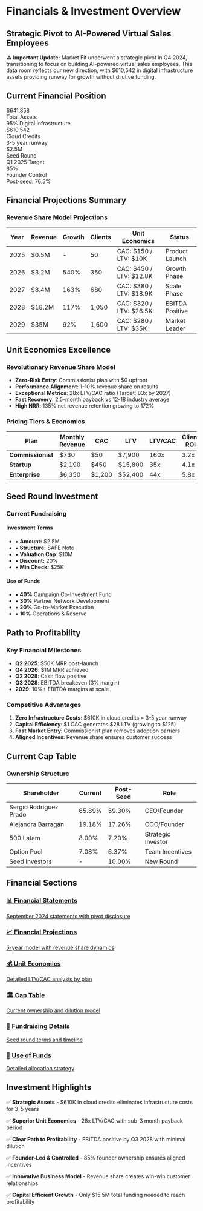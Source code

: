 # Financials & Investment Overview

## Strategic Pivot to AI-Powered Virtual Sales Employees

<div className="nx-mt-4 nx-mb-8 nx-rounded-lg nx-bg-amber-50 nx-border nx-border-amber-200 nx-p-4 dark:nx-bg-amber-900/20 dark:nx-border-amber-800">
  <p className="nx-text-sm nx-text-amber-800 dark:nx-text-amber-200">
    <strong>⚠️ Important Update:</strong> Market Fit underwent a strategic pivot in Q4 2024, transitioning to focus on building AI-powered virtual sales employees. This data room reflects our new direction, with $610,542 in digital infrastructure assets providing runway for growth without dilutive funding.
  </p>
</div>

## Current Financial Position

<div className="nx-mt-6 nx-grid nx-grid-cols-1 nx-gap-6 md:nx-grid-cols-4">
  <div className="nx-rounded-lg nx-bg-gradient-to-br nx-from-blue-50 nx-to-blue-100 nx-p-4 dark:nx-from-blue-900/20 dark:nx-to-blue-800/20">
    <div className="nx-text-2xl nx-font-bold nx-text-blue-700 dark:nx-text-blue-400">$641,858</div>
    <div className="nx-text-sm nx-text-blue-600 dark:nx-text-blue-500">Total Assets</div>
    <div className="nx-text-xs nx-text-blue-600 dark:nx-text-blue-500 nx-mt-1">95% Digital Infrastructure</div>
  </div>
  
  <div className="nx-rounded-lg nx-bg-gradient-to-br nx-from-green-50 nx-to-green-100 nx-p-4 dark:nx-from-green-900/20 dark:nx-to-green-800/20">
    <div className="nx-text-2xl nx-font-bold nx-text-green-700 dark:nx-text-green-400">$610,542</div>
    <div className="nx-text-sm nx-text-green-600 dark:nx-text-green-500">Cloud Credits</div>
    <div className="nx-text-xs nx-text-green-600 dark:nx-text-green-500 nx-mt-1">3-5 year runway</div>
  </div>
  
  <div className="nx-rounded-lg nx-bg-gradient-to-br nx-from-purple-50 nx-to-purple-100 nx-p-4 dark:nx-from-purple-900/20 dark:nx-to-purple-800/20">
    <div className="nx-text-2xl nx-font-bold nx-text-purple-700 dark:nx-text-purple-400">$2.5M</div>
    <div className="nx-text-sm nx-text-purple-600 dark:nx-text-purple-500">Seed Round</div>
    <div className="nx-text-xs nx-text-purple-600 dark:nx-text-purple-500 nx-mt-1">Q1 2025 Target</div>
  </div>
  
  <div className="nx-rounded-lg nx-bg-gradient-to-br nx-from-amber-50 nx-to-amber-100 nx-p-4 dark:nx-from-amber-900/20 dark:nx-to-amber-800/20">
    <div className="nx-text-2xl nx-font-bold nx-text-amber-700 dark:nx-text-amber-400">85%</div>
    <div className="nx-text-sm nx-text-amber-600 dark:nx-text-amber-500">Founder Control</div>
    <div className="nx-text-xs nx-text-amber-600 dark:nx-text-amber-500 nx-mt-1">Post-seed: 76.5%</div>
  </div>
</div>

## Financial Projections Summary

<div className="nx-mt-8 nx-rounded-lg nx-border nx-border-gray-200 nx-p-6 dark:nx-border-gray-800">
  <h3 className="nx-text-lg nx-font-semibold nx-mb-4">Revenue Share Model Projections</h3>
  
  | Year | Revenue | Growth | Clients | Unit Economics | Status |
  |------|---------|--------|---------|----------------|--------|
  | 2025 | $0.5M | - | 50 | CAC: $150 / LTV: $10K | Product Launch |
  | 2026 | $3.2M | 540% | 350 | CAC: $450 / LTV: $12.8K | Growth Phase |
  | 2027 | $8.4M | 163% | 680 | CAC: $380 / LTV: $18.9K | Scale Phase |
  | 2028 | $18.2M | 117% | 1,050 | CAC: $320 / LTV: $26.5K | EBITDA Positive |
  | 2029 | $35M | 92% | 1,600 | CAC: $280 / LTV: $35K | Market Leader |
</div>

## Unit Economics Excellence

### Revolutionary Revenue Share Model
- **Zero-Risk Entry**: Commissionist plan with $0 upfront
- **Performance Alignment**: 1-10% revenue share on results
- **Exceptional Metrics**: 28x LTV/CAC ratio (Target: 83x by 2027)
- **Fast Recovery**: 2.5-month payback vs 12-18 industry average
- **High NRR**: 135% net revenue retention growing to 172%

### Pricing Tiers & Economics
| Plan | Monthly Revenue | CAC | LTV | LTV/CAC | Client ROI |
|------|----------------|-----|-----|---------|------------|
| **Commissionist** | $730 | $50 | $7,900 | 160x | 3.2x |
| **Startup** | $2,190 | $450 | $15,800 | 35x | 4.1x |
| **Enterprise** | $6,350 | $1,200 | $52,400 | 44x | 5.8x |

## Seed Round Investment

<div className="nx-mt-8 nx-rounded-lg nx-bg-indigo-50 nx-border nx-border-indigo-200 nx-p-6 dark:nx-bg-indigo-900/20 dark:nx-border-indigo-800">
  <h3 className="nx-text-xl nx-font-semibold nx-mb-4">Current Fundraising</h3>
  
  <div className="nx-grid nx-grid-cols-1 nx-gap-4 md:nx-grid-cols-2">
    <div>
      <h4 className="nx-font-medium nx-mb-2">Investment Terms</h4>
      <ul className="nx-text-sm nx-space-y-1">
        <li>• <strong>Amount:</strong> $2.5M</li>
        <li>• <strong>Structure:</strong> SAFE Note</li>
        <li>• <strong>Valuation Cap:</strong> $10M</li>
        <li>• <strong>Discount:</strong> 20%</li>
        <li>• <strong>Min Check:</strong> $25K</li>
      </ul>
    </div>
    <div>
      <h4 className="nx-font-medium nx-mb-2">Use of Funds</h4>
      <ul className="nx-text-sm nx-space-y-1">
        <li>• <strong>40%</strong> Campaign Co-Investment Fund</li>
        <li>• <strong>30%</strong> Partner Network Development</li>
        <li>• <strong>20%</strong> Go-to-Market Execution</li>
        <li>• <strong>10%</strong> Operations & Reserve</li>
      </ul>
    </div>
  </div>
</div>

## Path to Profitability

### Key Financial Milestones
- **Q2 2025**: $50K MRR post-launch
- **Q4 2026**: $1M MRR achieved
- **Q2 2028**: Cash flow positive
- **Q3 2028**: EBITDA breakeven (3% margin)
- **2029**: 10%+ EBITDA margins at scale

### Competitive Advantages
1. **Zero Infrastructure Costs**: $610K in cloud credits = 3-5 year runway
2. **Capital Efficiency**: $1 CAC generates $28 LTV (growing to $125)
3. **Fast Market Entry**: Commissionist plan removes adoption barriers
4. **Aligned Incentives**: Revenue share ensures customer success

## Current Cap Table

### Ownership Structure
| Shareholder | Current | Post-Seed | Role |
|-------------|---------|-----------|------|
| Sergio Rodríguez Prado | 65.89% | 59.30% | CEO/Founder |
| Alejandra Barragán | 19.18% | 17.26% | COO/Founder |
| 500 Latam | 8.00% | 7.20% | Strategic Investor |
| Option Pool | 7.08% | 6.37% | Team Incentives |
| Seed Investors | - | 10.00% | New Round |

## Financial Sections

<div className="nx-mt-8 nx-grid nx-grid-cols-1 nx-gap-4 md:nx-grid-cols-3">
  <a href="/financials/financial-statements" className="nx-block nx-rounded-lg nx-border nx-border-gray-200 nx-p-4 nx-no-underline hover:nx-shadow-md nx-transition-shadow dark:nx-border-gray-800">
    <h3 className="nx-font-semibold">📊 Financial Statements</h3>
    <span className="nx-text-sm nx-text-gray-600 dark:nx-text-gray-400 nx-mt-1">
      September 2024 statements with pivot disclosure
    </span>
  </a>
  
  <a href="/financials/projections" className="nx-block nx-rounded-lg nx-border nx-border-gray-200 nx-p-4 nx-no-underline hover:nx-shadow-md nx-transition-shadow dark:nx-border-gray-800">
    <h3 className="nx-font-semibold">📈 Financial Projections</h3>
    <span className="nx-text-sm nx-text-gray-600 dark:nx-text-gray-400 nx-mt-1">
      5-year model with revenue share dynamics
    </span>
  </a>
  
  <a href="/financials/unit-economics" className="nx-block nx-rounded-lg nx-border nx-border-gray-200 nx-p-4 nx-no-underline hover:nx-shadow-md nx-transition-shadow dark:nx-border-gray-800">
    <h3 className="nx-font-semibold">💰 Unit Economics</h3>
    <span className="nx-text-sm nx-text-gray-600 dark:nx-text-gray-400 nx-mt-1">
      Detailed LTV/CAC analysis by plan
    </span>
  </a>
  
  <a href="/financials/cap-table" className="nx-block nx-rounded-lg nx-border nx-border-gray-200 nx-p-4 nx-no-underline hover:nx-shadow-md nx-transition-shadow dark:nx-border-gray-800">
    <h3 className="nx-font-semibold">🏛️ Cap Table</h3>
    <span className="nx-text-sm nx-text-gray-600 dark:nx-text-gray-400 nx-mt-1">
      Current ownership and dilution model
    </span>
  </a>
  
  <a href="/financials/fundraising" className="nx-block nx-rounded-lg nx-border nx-border-gray-200 nx-p-4 nx-no-underline hover:nx-shadow-md nx-transition-shadow dark:nx-border-gray-800">
    <h3 className="nx-font-semibold">💼 Fundraising Details</h3>
    <span className="nx-text-sm nx-text-gray-600 dark:nx-text-gray-400 nx-mt-1">
      Seed round terms and timeline
    </span>
  </a>
  
  <a href="/financials/use-of-funds" className="nx-block nx-rounded-lg nx-border nx-border-gray-200 nx-p-4 nx-no-underline hover:nx-shadow-md nx-transition-shadow dark:nx-border-gray-800">
    <h3 className="nx-font-semibold">🎯 Use of Funds</h3>
    <span className="nx-text-sm nx-text-gray-600 dark:nx-text-gray-400 nx-mt-1">
      Detailed allocation strategy
    </span>
  </a>
</div>

## Investment Highlights

✅ **Strategic Assets** - $610K in cloud credits eliminates infrastructure costs for 3-5 years

✅ **Superior Unit Economics** - 28x LTV/CAC with sub-3 month payback period

✅ **Clear Path to Profitability** - EBITDA positive by Q3 2028 with minimal dilution

✅ **Founder-Led & Controlled** - 85% founder ownership ensures aligned incentives

✅ **Innovative Business Model** - Revenue share creates win-win customer relationships

✅ **Capital Efficient Growth** - Only $15.5M total funding needed to reach profitability 